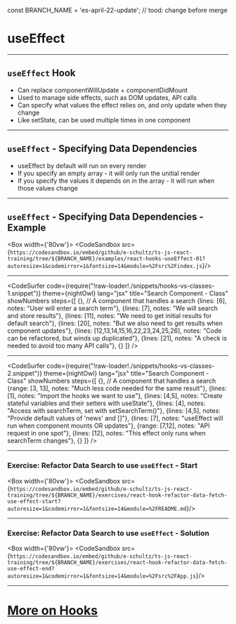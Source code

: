 
const BRANCH_NAME = 'es-april-22-update'; // tood: change before merge


# useEffect 

---

## `useEffect` Hook

- Can replace componentWillUpdate + componentDidMount
- Used to manage side effects, such as DOM updates, API calls
- Can specify what values the effect relies on, and only update when they change
- Like setState, can be used multiple times in one component


---

## `useEffect` - Specifying Data Dependencies

- useEffect by default will run on every render
- If you specify an empty array - it will only run the unitial render 
- If you specify the values it depends on in the array - it will run when those values change

---

## `useEffect` - Specifying Data Dependencies - Example 

<Box width={'80vw'}>
    <CodeSandbox src={`https://codesandbox.io/embed/github/e-schultz/ts-js-react-training/tree/${BRANCH_NAME}/examples/react-hooks-useEffect-01?autoresize=1&codemirror=1&fontsize=14&module=%2Fsrc%2Findex.js`}/>
</Box>

---

<CodeSurfer
  code={require("!raw-loader!./snippets/hooks-vs-classes-1.snippet")}
  theme={nightOwl}
  lang="jsx"
  title="Search Component - Class"
  showNumbers
  steps={[
    {}, // A component that handles a search
    {lines: [6], notes: "User will enter a search term"},
    {lines: [7], notes: "We will search and store results"},
    {lines: [11], notes: "We need to get initial results for default search"},
    {lines: [20], notes: "But we also need to get results when component updates"},
    {lines: [12,13,14,15,16,22,23,24,25,26], notes: "Code can be refactored, but winds up duplicated"},
    {lines: [21], notes: "A check is needed to avoid too many API calls"},
    {}
  ]}
/>

---

<CodeSurfer
  code={require("!raw-loader!./snippets/hooks-vs-classes-2.snippet")}
  theme={nightOwl}
  lang="jsx"
  title="Search Component - Class"
  showNumbers
  steps={[
    {}, // A component that handles a search
    {range: [3, 13], notes: "Much less code needed for the same result"},
    {lines: [1], notes: "Import the hooks we want to use"},
    {lines: [4,5], notes: "Create stateful variables and their setters with useState"},
    {lines: [4], notes: "Access with searchTerm, set with setSearchTerm()"},
    {lines: [4,5], notes: "Provide default values of 'news' and []"},
    {lines: [7], notes: "useEffect will run when component mounts OR updates"},
    {range: [7,12], notes: "API request in one spot"},
    {lines: [12], notes: "This effect only runs when searchTerm changes"},
    {}
  ]}
/>

---

### Exercise: Refactor Data Search to use `useEffect` - Start

<Box width={'80vw'}>
    <CodeSandbox src={`https://codesandbox.io/embed/github/e-schultz/ts-js-react-training/tree/${BRANCH_NAME}/exercises/react-hook-refactor-data-fetch-use-effect-start?autoresize=1&codemirror=1&fontsize=14&module=%2FREADME.md`}/>
</Box>

---

### Exercise: Refactor Data Search to use `useEffect` - Solution

<Box width={'80vw'}>
    <CodeSandbox src={`https://codesandbox.io/embed/github/e-schultz/ts-js-react-training/tree/${BRANCH_NAME}/exercises/react-hook-refactor-data-fetch-use-effect-end?autoresize=1&codemirror=1&fontsize=14&module=%2Fsrc%2FApp.js`}/>
</Box>

---

# [More on Hooks](https://reactjs.org/docs/hooks-intro.html)